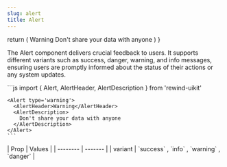 ```yaml
---
slug: alert
title: Alert
---
```



  return (
    <Alert type='warning'>
      <AlertHeader>Warning</AlertHeader>
      <AlertDescription>Don't share your data with anyone</AlertDescription>
    </Alert>
  )
}

The Alert component delivers crucial feedback to users. It supports different variants such as success, danger, warning, and info messages, ensuring users are promptly informed about the status of their actions or any system updates.

<div className="flex flex-col gap-8 justify-center">
  <DocsTemplate preview={WarningPreview()}>
    ```js
    import { Alert, AlertHeader, AlertDescription } from 'rewind-uikit'

    <Alert type='warning'>
      <AlertHeader>Warning</AlertHeader>
      <AlertDescription>
        Don't share your data with anyone
      </AlertDescription>
    </Alert>
    ```

  </DocsTemplate>
    <div> 
    | Prop    | Values |
    | -------- | ------- |
    | variant |  `success` , `info` , `warning` , `danger` |
  </div>
  
</div>

